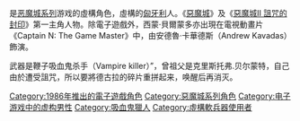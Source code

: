{{Multiple issues|
{{Expand language|1=en|time=2020-10-15T16:56:56+00:00}}
{{Unreferenced|time=2020-10-15T16:56:56+00:00}}
}}

{{NoteTA
| G1 = Games
}}

{{vgname2|西蒙·貝爾蒙多|ja=シモン・ベルモンド|en=Simon Belmont}}是[[恶魔城系列|恶魔城系列]]游戏的虛構角色，虛構的[[匈牙利|匈牙利]]人。《[[惡魔城_(遊戲)|惡魔城]]》及《[[惡魔城II_詛咒的封印|惡魔城II 詛咒的封印]]》第一主角人物。除電子遊戲外，西蒙·貝爾蒙多亦出現在電視動畫片《Captain N: The Game Master》中，由安德魯·卡華德斯（Andrew Kavadas）飾演。

武器是鞭子吸血鬼杀手（Vampire killer）”，曾祖父是克里斯托弗.贝尔蒙特，自己由於遭受詛咒，所以要將德古拉的碎片重拼起来，唤醒后再消灭。

{{恶魔城系列}}
{{任天堂明星大亂鬥系列}}

{{DEFAULTSORT:Simon Belmont}}
[[Category:1986年推出的電子遊戲角色|Category:1986年推出的電子遊戲角色]]
[[Category:惡魔城系列角色|Category:惡魔城系列角色]]
[[Category:电子游戏中的虚构男性|Category:电子游戏中的虚构男性]]
[[Category:吸血鬼獵人|Category:吸血鬼獵人]]
[[Category:虛構軟兵器使用者|Category:虛構軟兵器使用者]]
{{videogame-stub}}